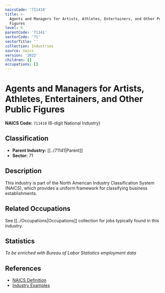 ```yaml
---
naicsCode: '711410'
title: >-
  Agents and Managers for Artists, Athletes, Entertainers, and Other Public
  Figures
level: 6
parentCode: '71141'
sectorCode: '71'
sectorTitle: ''
collection: Industries
source: naics
version: '2022'
children: []
occupations: []
---
```

# Agents and Managers for Artists, Athletes, Entertainers, and Other Public Figures

**NAICS Code:** `711410` (6-digit National Industry)

## Classification

- **Parent Industry:** [[../71141|Parent]]
- **Sector:** 71

## Description

This industry is part of the North American Industry Classification System (NAICS), which provides a uniform framework for classifying business establishments.

## Related Occupations

See [[../Occupations|Occupations]] collection for jobs typically found in this industry.

## Statistics

*To be enriched with Bureau of Labor Statistics employment data*

## References

- [NAICS Definition](https://www.census.gov/naics/)
- [Industry Examples](https://www.census.gov/naics/2022NAICS/)
